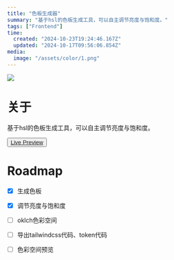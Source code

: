 ```yaml
---
title: "色板生成器"
summary: "基于hsl的色板生成工具，可以自主调节亮度与饱和度。"
tags: ["Frontend"]
time:
  created: "2024-10-23T19:24:46.167Z"
  updated: "2024-10-17T09:56:06.854Z"
media:
  image: "/assets/color/1.png"
---
```


<Image src='/assets/color/1.png'/>

# 关于

基于hsl的色板生成工具，可以自主调节亮度与饱和度。

<button className="bg-black-a1 dark:bg-white-a1 px-4 py-2 mt-4 rounded-md"> <a href='https://color.anxn.me' target="_blank">Live Preview</a> </button>


# Roadmap
- [x] 生成色板
- [x] 调节亮度与饱和度
- [ ] oklch色彩空间
- [ ] 导出tailwindcss代码、token代码
- [ ] 色彩空间预览

